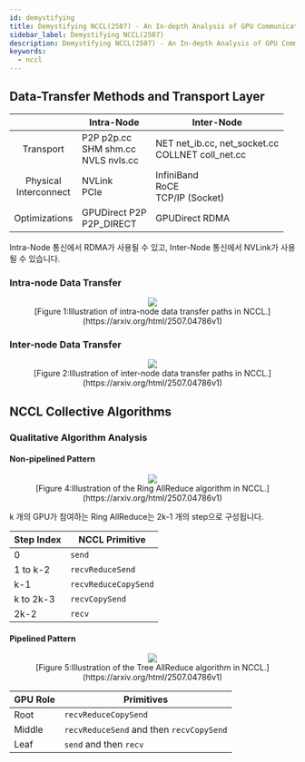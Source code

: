 ```yaml
---
id: demystifying
title: Demystifying NCCL(2507) - An In-depth Analysis of GPU Communication Protocols and Algorithms
sidebar_label: Demystifying NCCL(2507)
description: Demystifying NCCL(2507) - An In-depth Analysis of GPU Communication Protocols and Algorithms
keywords:
  - nccl
---
```



## Data-Transfer Methods and Transport Layer

|                           | Intra-Node                                 | Inter-Node                                           |
| :-----------------------: | ------------------------------------------ | ---------------------------------------------------- |
|         Transport         | P2P p2p.cc<br/>SHM shm.cc<br/>NVLS nvls.cc | NET net_ib.cc, net_socket.cc<br/>COLLNET coll_net.cc |
| Physical<br/>Interconnect | NVLink<br/>PCIe                            | InfiniBand<br/>RoCE<br/>TCP/IP (Socket)              |
|       Optimizations       | GPUDirect P2P<br/>P2P_DIRECT               | GPUDirect RDMA                                       |

Intra-Node 통신에서 RDMA가 사용될 수 있고, Inter-Node 통신에서 NVLink가 사용될 수 있습니다.

### Intra-node Data Transfer

<center>
	<figure>
		<img src={useBaseUrl("img/lang/cpp/libraries/nccl/intra-node-data-transfer.png")} />
		<figcaption>
			[Figure 1:Illustration of intra-node data transfer paths in NCCL.](https://arxiv.org/html/2507.04786v1)
		</figcaption>
	</figure>
</center>

### Inter-node Data Transfer

<center>
	<figure>
		<img src={useBaseUrl("img/lang/cpp/libraries/nccl/inter-node-data-transfer.png")} />
		<figcaption>
			[Figure 2:Illustration of inter-node data transfer paths in NCCL.](https://arxiv.org/html/2507.04786v1)
		</figcaption>
	</figure>
</center>

## NCCL Collective Algorithms

### Qualitative Algorithm Analysis

#### Non-pipelined Pattern

<center>
	<figure>
		<img src={useBaseUrl("img/lang/cpp/libraries/nccl/ring-allreduce.png")} />
		<figcaption>
			[Figure 4:Illustration of the Ring AllReduce algorithm in NCCL.](https://arxiv.org/html/2507.04786v1)
		</figcaption>
	</figure>
</center>

k 개의 GPU가 참여하는 Ring AllReduce는 2k-1 개의 step으로 구성됩니다.

| Step Index | NCCL Primitive       |
| ---------- | -------------------- |
| 0          | `send`               |
| 1 to k-2   | `recvReduceSend`     |
| k-1        | `recvReduceCopySend` |
| k to 2k-3  | `recvCopySend`       |
| 2k-2       | `recv`               |

#### Pipelined Pattern

<center>
	<figure>
		<img src={useBaseUrl("img/lang/cpp/libraries/nccl/tree-allreduce.png")} />
		<figcaption>
			[Figure 5:Illustration of the Tree AllReduce algorithm in NCCL.](https://arxiv.org/html/2507.04786v1)
		</figcaption>
	</figure>
</center>

| GPU Role | Primitives                               |
| -------- | ---------------------------------------- |
| Root     | `recvReduceCopySend`                     |
| Middle   | `recvReduceSend` and then `recvCopySend` |
| Leaf     | `send` and then `recv`                   |
